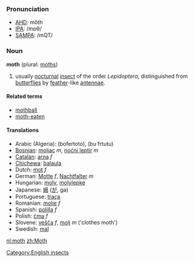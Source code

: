 ===Pronunciation===
*[[w:AHD|AHD]]: mŏth
*[[w:IPA|IPA]]: /mɒθ/
*[[w:SAMPA|SAMPA]]: /mQT/

===Noun===
'''moth''' (plural: [[moths]])

#usually [[nocturnal]] [[insect]] of the order ''Lepidoptera'', distinguished from [[butterfly|butterflies]] by [[feather]]-like [[antenna]]e.

====Related terms====
*[[mothball]]
*[[moth-eaten]]

====Translations====
*Arabic (Algeria): (bofertoto), (bu frtutu)
*[[Bosnian]]: [[moljac]] ''m'', [[noćni leptir]] ''m''
*[[Catalan]]: [[arna]] ''f''
*[[Chichewa]]: [[balaula]]
*Dutch: [[mot]] ''f''
*German: [[Motte]] ''f'', [[Nachtfalter]] ''m''
*Hungarian: [[moly]], [[molylepke]]
*Japanese: [[蛾]] ([[が]], ga)
*Portuguese: [[traça]]
*Romanian: [[molie]] ''f''
*Spanish: [[polilla]] ''f''
*Polish: [[ćma]] ''f''
*Slovene: [[vešča]] ''f'', [[molj]] ''m'' ('clothes moth')
*Swedish: [[mal]]

[[Category:English insects]]

[[nl:moth]]
[[zh:Moth]]